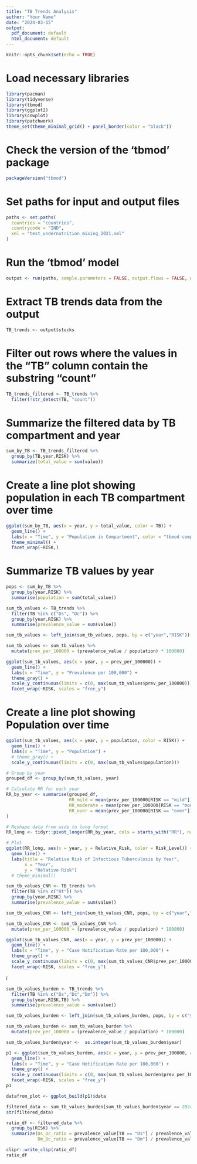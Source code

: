 ```yaml
---
title: "TB Trends Analysis"
author: "Your Name"
date: "2024-03-15"
output:
  pdf_document: default
  html_document: default
---
```


```r
knitr::opts_chunk$set(echo = TRUE)
```

# Load necessary libraries

```r
library(pacman)
library(tidyverse)
library(tbmod)
library(ggplot2)
library(cowplot)
library(patchwork)
theme_set(theme_minimal_grid() + panel_border(color = "black"))
```

# Check the version of the 'tbmod' package

```r
packageVersion("tbmod")
```

# Set paths for input and output files

```r
paths <- set.paths(
  countries = "countries",
  countrycode = "IND",
  xml = "test_undernutrition_mixing_2021.xml"
)
```

# Run the 'tbmod' model

```r
output <- run(paths, sample.parameters = FALSE, output.flows = FALSE, write.to.file = TRUE)
```

# Extract TB trends data from the output

```r
TB_trends <- output$stocks
```

# Filter out rows where the values in the "TB" column contain the substring "count"

```r
TB_trends_filtered <- TB_trends %>%
  filter(!str_detect(TB, "count"))
```

# Summarize the filtered data by TB compartment and year

```r
sum_by_TB <- TB_trends_filtered %>%
  group_by(TB,year,RISK) %>%
  summarize(total_value = sum(value))
```

# Create a line plot showing population in each TB compartment over time

```r
ggplot(sum_by_TB, aes(x = year, y = total_value, color = TB)) +
  geom_line() +
  labs(x = "Time", y = "Population in Compartment", color = "tbmod compartment") +
  theme_minimal() +
  facet_wrap(~RISK,)
```

# Summarize TB values by year

```r
pops <- sum_by_TB %>%
  group_by(year,RISK) %>%
  summarise(population = sum(total_value))
```

```r
sum_tb_values <- TB_trends %>%
  filter(TB %in% c("Ds", "Dc")) %>%
  group_by(year,RISK) %>%
  summarise(prevalence_value = sum(value))
```

```r
sum_tb_values <- left_join(sum_tb_values, pops, by = c("year","RISK"))
```

```r
sum_tb_values <- sum_tb_values %>%
  mutate(prev_per_100000 = (prevalence_value / population) * 100000)
```

```r
ggplot(sum_tb_values, aes(x = year, y = prev_per_100000)) +
  geom_line() +
  labs(x = "Time", y = "Prevalence per 100,000") +
  theme_gray() +
  scale_y_continuous(limits = c(0, max(sum_tb_values$prev_per_100000))) +
  facet_wrap(~RISK, scales = "free_y")
```

# Create a line plot showing Population over time

```r
ggplot(sum_tb_values, aes(x = year, y = population, color = RISK)) +
  geom_line() +
  labs(x = "Time", y = "Population") +
  # theme_gray() +
  scale_y_continuous(limits = c(0, max(sum_tb_values$population)))
```

```r
# Group by year
grouped_df <- group_by(sum_tb_values, year)

# Calculate RR for each year
RR_by_year <- summarise(grouped_df,
                        RR_mild = mean(prev_per_100000[RISK == "mild"]) / mean(prev_per_100000[RISK == "normal"]),
                        RR_moderate = mean(prev_per_100000[RISK == "moderate"]) / mean(prev_per_100000[RISK == "normal"]),
                        RR_over = mean(prev_per_100000[RISK == "over"]) / mean(prev_per_100000[RISK == "normal"])
)

# Reshape data from wide to long format
RR_long <- tidyr::pivot_longer(RR_by_year, cols = starts_with("RR"), names_to = "Risk_Level", values_to = "Relative_Risk")

# Plot
ggplot(RR_long, aes(x = year, y = Relative_Risk, color = Risk_Level)) +
  geom_line() +
  labs(title = "Relative Risk of Infectious Tuberculosis by Year",
       x = "Year",
       y = "Relative Risk") 
  # theme_minimal()

```

```r

sum_tb_values_CNR <- TB_trends %>%
  filter(TB %in% c("Rt")) %>%
  group_by(year,RISK) %>%
  summarise(prevalence_value = sum(value))


```

```r
sum_tb_values_CNR <- left_join(sum_tb_values_CNR, pops, by = c("year","RISK"))
```

```r
sum_tb_values_CNR <- sum_tb_values_CNR %>%
  mutate(prev_per_100000 = (prevalence_value / population) * 100000)
```

```r
ggplot(sum_tb_values_CNR, aes(x = year, y = prev_per_100000)) +
  geom_line() +
  labs(x = "Time", y = "Case Notification Rate per 100,000") +
  theme_gray() +
  scale_y_continuous(limits = c(0, max(sum_tb_values_CNR$prev_per_100000))) +
  facet_wrap(~RISK, scales = "free_y")
```

í

```r

sum_tb_values_burden <- TB_trends %>%
  filter(TB %in% c("Ds","Dc","Dm")) %>%
  group_by(year,RISK,TB) %>%
  summarise(prevalence_value = sum(value))


```

```r
sum_tb_values_burden <- left_join(sum_tb_values_burden, pops, by = c("year","RISK"))
```

```r
sum_tb_values_burden <- sum_tb_values_burden %>%
  mutate(prev_per_100000 = (prevalence_value / population) * 100000)

sum_tb_values_burden$year <-  as.integer(sum_tb_values_burden$year)
```

```r
p1 <- ggplot(sum_tb_values_burden, aes(x = year, y = prev_per_100000, color = TB)) +
  geom_line() +
  labs(x = "Time", y = "Case Notification Rate per 100,000") +
  theme_gray() +
  scale_y_continuous(limits = c(0, max(sum_tb_values_burden$prev_per_100000))) +
  facet_wrap(~RISK, scales = "free_y")
p1
```

```r
datafrom_plot <- ggplot_build(p1)$data
```

```r
filtered_data <- sum_tb_values_burden[sum_tb_values_burden$year == 2024, ]
str(filtered_data)
```

```r
ratio_df <- filtered_data %>%
  group_by(RISK) %>%
  summarize(Ds_Dc_ratio = prevalence_value[TB == "Ds"] / prevalence_value[TB == "Dc"],
            Dm_Dc_ratio = prevalence_value[TB == "Dm"] / prevalence_value[TB == "Dc"])

clipr::write_clip(ratio_df)
ratio_df
```

\
